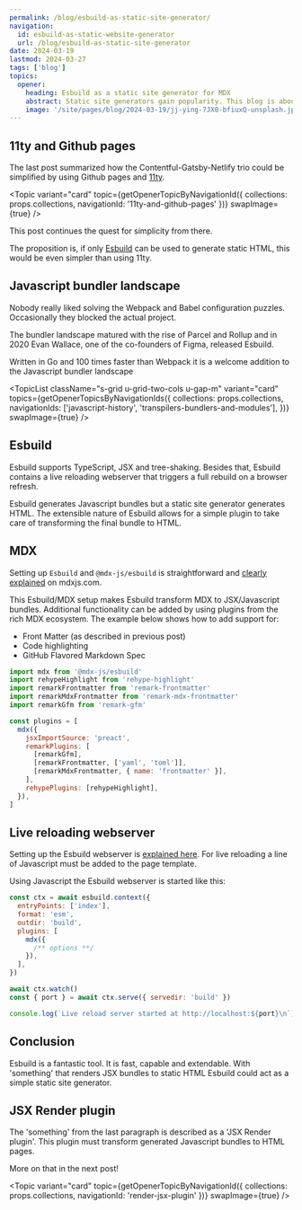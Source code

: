 ```yaml
---
permalink: /blog/esbuild-as-static-site-generator/
navigation:
  id: esbuild-as-static-website-generator
  url: /blog/esbuild-as-static-site-generator
date: 2024-03-19
lastmod: 2024-03-27
tags: ['blog']
topics:
  opener:
    heading: Esbuild as a static site generator for MDX
    abstract: Static site generators gain popularity. This blog is about using Esbuild as a static site generator for MDX.
    image: '/site/pages/blog/2024-03-19/jj-ying-7JX0-bfiuxQ-unsplash.jpg'
---
```



## 11ty and Github pages

The last post summarized how the Contentful-Gatsby-Netlify trio could be
simplified by using Github pages and [11ty](https://www.11ty.dev).

<Topic
  variant="card"
  topic={getOpenerTopicByNavigationId({ collections: props.collections, navigationId: '11ty-and-github-pages' })}
  swapImage={true}
/>

This post continues the quest for simplicity from there.

The proposition is, if only [Esbuild](https://esbuild.github.io) can be used to
generate static HTML, this would be even simpler than using 11ty.

## Javascript bundler landscape

Nobody really liked solving the Webpack and Babel configuration puzzles.
Occasionally they blocked the actual project.

The bundler landscape matured with the rise of Parcel and Rollup and in 2020
Evan Wallace, one of the co-founders of Figma, released Esbuild.

Written in Go and 100 times faster than Webpack it is a welcome addition to the
Javascript bundler landscape

<TopicList
  className="s-grid u-grid-two-cols u-gap-m"
  variant="card"
  topics={getOpenerTopicsByNavigationIds({
    collections: props.collections,
    navigationIds: ['javascript-history', 'transpilers-bundlers-and-modules'],
  })}
  swapImage={true}
/>

## Esbuild

Esbuild supports TypeScript, JSX and tree-shaking. Besides that, Esbuild
contains a live reloading webserver that triggers a full rebuild on a browser
refresh.

Esbuild generates Javascript bundles but a static site generator generates HTML.
The extensible nature of Esbuild allows for a simple plugin to take care of
transforming the final bundle to HTML.

## MDX

Setting up `Esbuild` and `@mdx-js/esbuild` is straightforward and [clearly
explained](https://mdxjs.com/packages/esbuild/) on mdxjs.com.

This Esbuild/MDX setup makes Esbuild transform MDX to JSX/Javascript bundles.
Additional functionality can be added by using plugins from the rich MDX
ecosystem. The example below shows how to add support for:

- Front Matter (as described in previous post)
- Code highlighting
- GitHub Flavored Markdown Spec

```js
import mdx from '@mdx-js/esbuild'
import rehypeHighlight from 'rehype-highlight'
import remarkFrontmatter from 'remark-frontmatter'
import remarkMdxFrontmatter from 'remark-mdx-frontmatter'
import remarkGfm from 'remark-gfm'

const plugins = [
  mdx({
    jsxImportSource: 'preact',
    remarkPlugins: [
      [remarkGfm],
      [remarkFrontmatter, ['yaml', 'toml']],
      [remarkMdxFrontmatter, { name: 'frontmatter' }],
    ],
    rehypePlugins: [rehypeHighlight],
  }),
]
```

## Live reloading webserver

Setting up the Esbuild webserver is [explained
here](https://esbuild.github.io/api/#live-reload). For live reloading a line of
Javascript must be added to the page template.

Using Javascript the Esbuild webserver is started like this:

```js
const ctx = await esbuild.context({
  entryPoints: ['index'],
  format: 'esm',
  outdir: 'build',
  plugins: [
    mdx({
      /** options **/
    }),
  ],
})

await ctx.watch()
const { port } = await ctx.serve({ servedir: 'build' })

console.log(`Live reload server started at http://localhost:${port}\n`)
```

## Conclusion

Esbuild is a fantastic tool. It is fast, capable and extendable. With
'something' that renders JSX bundles to static HTML Esbuild could act as a
simple static site generator.

## JSX Render plugin

The 'something' from the last paragraph is described as a 'JSX Render plugin'.
This plugin must transform generated Javascript bundles to HTML pages.

More on that in the next post!

<Topic
  variant="card"
  topic={getOpenerTopicByNavigationId({ collections: props.collections, navigationId: 'render-jsx-plugin' })}
  swapImage={true}
/>
